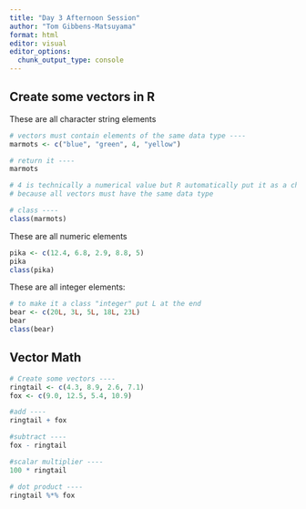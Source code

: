 ```yaml
---
title: "Day 3 Afternoon Session"
author: "Tom Gibbens-Matsuyama"
format: html
editor: visual
editor_options: 
  chunk_output_type: console
---
```


## Create some vectors in R

These are all character string elements
```r
# vectors must contain elements of the same data type ----
marmots <- c("blue", "green", 4, "yellow")

# return it ----
marmots

# 4 is technically a numerical value but R automatically put it as a character string
# because all vectors must have the same data type

# class ----
class(marmots)
```


These are all numeric elements
```r
pika <- c(12.4, 6.8, 2.9, 8.8, 5)
pika
class(pika)
```

These are all integer elements:
```r

# to make it a class "integer" put L at the end
bear <- c(20L, 3L, 5L, 18L, 23L)
bear
class(bear)

```


## Vector Math



```r
# Create some vectors ----
ringtail <- c(4.3, 8.9, 2.6, 7.1)
fox <- c(9.0, 12.5, 5.4, 10.9)

#add ----
ringtail + fox

#subtract ----
fox - ringtail

#scalar multiplier ----
100 * ringtail

# dot product ----
ringtail %*% fox
```

